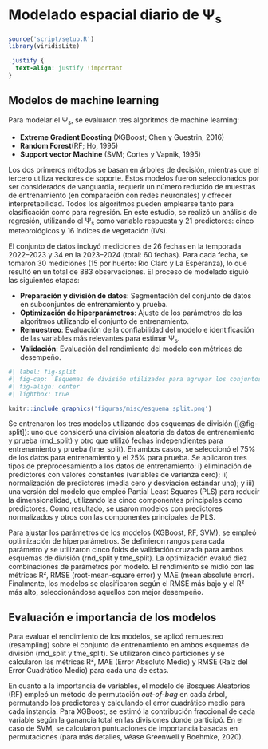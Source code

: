 # Modelado espacial diario de Ψ~s~

```r
source('script/setup.R')
library(viridisLite)
```

```css
.justify {
  text-align: justify !important
}
```

## Modelos de machine learning

::: justify
Para modelar el Ψ~s~, se evaluaron tres algoritmos de machine learning:

-   **Extreme Gradient Boosting** (XGBoost; Chen y Guestrin, 2016)
-   **Random Forest**(RF; Ho, 1995)
-   **Support vector Machine** (SVM; Cortes y Vapnik, 1995)

Los dos primeros métodos se basan en árboles de decisión, mientras que el tercero utiliza vectores de soporte. Estos modelos fueron seleccionados por ser considerados de vanguardia, requerir un número reducido de muestras de entrenamiento (en comparación con redes neuronales) y ofrecer interpretabilidad. Todos los algoritmos pueden emplearse tanto para clasificación como para regresión. En este estudio, se realizó un análisis de regresión, utilizando el Ψ~s~ como variable respuesta y 21 predictores: cinco meteorológicos y 16 índices de vegetación (IVs).

El conjunto de datos incluyó mediciones de 26 fechas en la temporada 2022–2023 y 34 en la 2023–2024 (total: 60 fechas). Para cada fecha, se tomaron 30 mediciones (15 por huerto: Río Claro y La Esperanza), lo que resultó en un total de 883 observaciones. El proceso de modelado siguió las siguientes etapas:

-   **Preparación y división de datos**: Segmentación del conjunto de datos en subconjuntos de entrenamiento y prueba.
-   **Optimización de hiperparámetros**: Ajuste de los parámetros de los algoritmos utilizando el conjunto de entrenamiento.
-   **Remuestreo**: Evaluación de la confiabilidad del modelo e identificación de las variables más relevantes para estimar Ψ~s~.
-   **Validación**: Evaluación del rendimiento del modelo con métricas de desempeño.

```r
#| label: fig-split
#| fig-cap: 'Esquemas de división utilizados para agrupar los conjuntos de entrenamiento y prueba: división aleatoria (rnd_split) y división temporal independiente (tme_split).'
#| fig-align: center
#| lightbox: true

knitr::include_graphics('figuras/misc/esquema_split.png')
```

Se entrenaron los tres modelos utilizando dos esquemas de división ([@fig-split]): uno que consideró una división aleatoria de datos de entrenamiento y prueba (rnd_split) y otro que utilizó fechas independientes para entrenamiento y prueba (tme_split). En ambos casos, se seleccionó el 75% de los datos para entrenamiento y el 25% para prueba. Se aplicaron tres tipos de preprocesamiento a los datos de entrenamiento: i) eliminación de predictores con valores constantes (variables de varianza cero); ii) normalización de predictores (media cero y desviación estándar uno); y iii) una versión del modelo que empleó Partial Least Squares (PLS) para reducir la dimensionalidad, utilizando las cinco componentes principales como predictores. Como resultado, se usaron modelos con predictores normalizados y otros con las componentes principales de PLS.

Para ajustar los parámetros de los modelos (XGBoost, RF, SVM), se empleó optimización de hiperparámetros. Se definieron rangos para cada parámetro y se utilizaron cinco folds de validación cruzada para ambos esquemas de división (rnd_split y tme_split). La optimización evaluó diez combinaciones de parámetros por modelo. El rendimiento se midió con las métricas R², RMSE (root-mean-square error) y MAE (mean absolute error). Finalmente, los modelos se clasificaron según el RMSE más bajo y el R² más alto, seleccionándose aquellos con mejor desempeño.
:::

## Evaluación e importancia de los modelos

::: justify
Para evaluar el rendimiento de los modelos, se aplicó remuestreo (resampling) sobre el conjunto de entrenamiento en ambos esquemas de división (rnd_split y tme_split). Se utilizaron cinco particiones y se calcularon las métricas R², MAE (Error Absoluto Medio) y RMSE (Raíz del Error Cuadrático Medio) para cada una de estas.

En cuanto a la importancia de variables, el modelo de Bosques Aleatorios (RF) empleó un método de permutación *out-of-bag* en cada árbol, permutando los predictores y calculando el error cuadrático medio para cada instancia. Para XGBoost, se estimó la contribución fraccional de cada variable según la ganancia total en las divisiones donde participó. En el caso de SVM, se calcularon puntuaciones de importancia basadas en permutaciones (para más detalles, véase Greenwell y Boehmke, 2020).
:::

